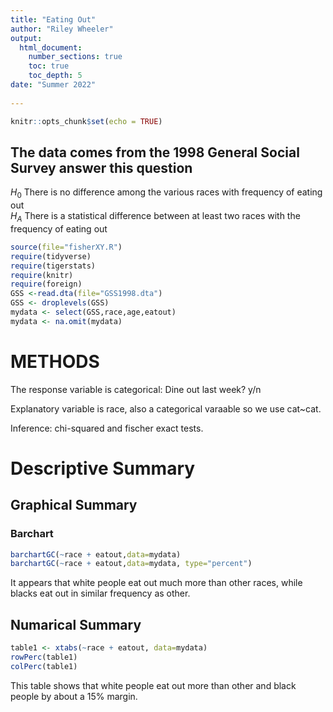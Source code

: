 ```yaml
---
title: "Eating Out"
author: "Riley Wheeler"
output: 
  html_document:
    number_sections: true
    toc: true
    toc_depth: 5
date: "Summer 2022"    
    
---
```


```r
knitr::opts_chunk$set(echo = TRUE)
```

## The data comes from the 1998 General Social Survey answer this question

$H_0$ There is no difference among the various races with frequency of eating out  
$H_A$ There is a statistical difference between at least two races with the frequency of eating out  


```r
source(file="fisherXY.R")
require(tidyverse)
require(tigerstats)
require(knitr)
require(foreign)
GSS <-read.dta(file="GSS1998.dta")
GSS <- droplevels(GSS)
mydata <- select(GSS,race,age,eatout)
mydata <- na.omit(mydata)
```

# METHODS 

The response variable is categorical: Dine out last week? y/n

Explanatory variable is race, also a categorical varaable so we use cat~cat.

Inference: chi-squared and fischer exact tests.

# Descriptive Summary

## Graphical Summary

### Barchart

```r
barchartGC(~race + eatout,data=mydata)
barchartGC(~race + eatout,data=mydata, type="percent")

```

It appears that white people eat out much more than other races, while blacks eat out in similar frequency as other.

## Numarical Summary

```r
table1 <- xtabs(~race + eatout, data=mydata)
rowPerc(table1)
colPerc(table1)
```

This table shows that white people eat out more than other and black people by about a 15% margin.